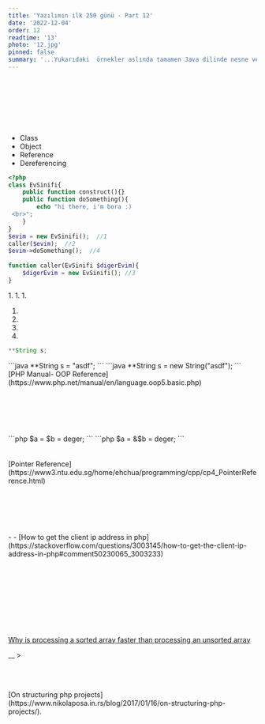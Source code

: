 ```yaml
---
title: 'Yazılımın ilk 250 günü - Part 12'
date: '2022-12-04'
order: 12
readtime: '13'
photo: '12.jpg'
pinned: false
summary: '...Yukarıdaki  örnekler aslında tamamen Java dilinde nesne ve sınıf arasındaki ilişki üzerine kuruludur. Şimdi ise PHP’de durumun nasıl olduğuna bakalım: Esas kaynak olarak PHP Manual’ına bakınca da nesne ve sınıfın yine Java’ya benzer şekilde bir ayrıma sahip olduğunu görülmektedir. Peki bu ayrım her dilde var mı? İşte burası karışık çünkü her dil farklı bir konsepte sahip anladığım kadarı ile. Objective-C’de her sınıfın bir nesne olduğunu okudum. Her sınıf bir nesne imiş. Ama bu sınıflarda bir nesne olduğu için farklı bir class’tan türemek zorunda ve bu class’a da metaclass adı verilmiş. Bir nesnenin sıradan instance ifadesi oluşu gibi, metaclass’ta bir sınıf nesnesinin ifadesiymiş (Hiç bilmediğim, ama bilenleri referans alarak söylediğim için bol miktarda -miş’li zamana yer verdim).Smalltalk’ta ise sınıfların, sayıların, stringlerin, hatta programın kendisi dahi nesneymiş. Kafam biraz karıştı açıkçası ama raylar yerine oturacak diye tahmin ediyorum.'
---
```


## <Trans i18nKey="blogDetail:part12.1"/>
<Trans i18nKey="blogDetail:part12.2"/>
<br/><br/>
<Trans i18nKey="blogDetail:part12.3"/>
<br/><br/>
<Trans i18nKey="blogDetail:part12.4"/>


## <Trans i18nKey="blogDetail:part12.5"/>
<Trans i18nKey="blogDetail:part12.6"/> 

_<Trans i18nKey="blogDetail:part12.7"/>_

- Class <br/>
  <Trans i18nKey="blogDetail:part12.8"/>
- Object <br/>
  <Trans i18nKey="blogDetail:part12.9"/>
- Reference <br/>
  <Trans i18nKey="blogDetail:part12.10"/>
- Dereferencing <br/>
  <Trans i18nKey="blogDetail:part12.11"/>

<Trans i18nKey="blogDetail:part12.12"/>

```php
<?php
class EvSinifi{
    public function construct(){}
    public function doSomething(){
        echo "hi there, i'm bora :)
 <br>";
    }
}
$evim = new EvSinifi();  //1
caller($evim);  //2
$evim->doSomething();  //4
 
function caller(EvSinifi $digerEvim){
    $digerEvim = new EvSinifi(); //3
}
```
<Trans i18nKey="blogDetail:part12.13"/>
1. <Trans i18nKey="blogDetail:part12.14"/>
1. <Trans i18nKey="blogDetail:part12.15"/>
1. <Trans i18nKey="blogDetail:part12.16"/>

_<Trans i18nKey="blogDetail:part12.17"/>_
1.  <Trans i18nKey="blogDetail:part12.18"/>
1. <Trans i18nKey="blogDetail:part12.19"/>
1. <Trans i18nKey="blogDetail:part12.20"/>
1. <Trans i18nKey="blogDetail:part12.21"/>

_<Trans i18nKey="blogDetail:part12.22"/>_
<Trans i18nKey="blogDetail:part12.23"/>

_<Trans i18nKey="blogDetail:part12.24"/>_
```java
**String s;
```
<Trans i18nKey="blogDetail:part12.25"/>
```java
**String s = "asdf";
```
<Trans i18nKey="blogDetail:part12.26"/>
```java
**String s = new String("asdf");
```
<Trans i18nKey="blogDetail:part12.27"/> [PHP Manual- OOP Reference](https://www.php.net/manual/en/language.oop5.basic.php)
<br/>
<Trans i18nKey="blogDetail:part12.28"/>
<br/><br/>
<Trans i18nKey="blogDetail:part12.29"/>
<br/><br/>
<Trans i18nKey="blogDetail:part12.30"/>


## <Trans i18nKey="blogDetail:part12.31"/>
<Trans i18nKey="blogDetail:part12.32"/>
```php
$a = $b = deger; 
```
<Trans i18nKey="blogDetail:part12.33"/>
```php
$a = &$b = deger;
```
<Trans i18nKey="blogDetail:part12.34"/>
<br/>
<Trans i18nKey="blogDetail:part12.35"/>
<br/>
<Trans i18nKey="blogDetail:part12.36"/>
<br/>
<Trans i18nKey="blogDetail:part12.37"/> [Pointer Reference](https://www3.ntu.edu.sg/home/ehchua/programming/cpp/cp4_PointerReference.html)
<br/>
<Trans i18nKey="blogDetail:part12.38"/>


## <Trans i18nKey="blogDetail:part12.39"/>
<Trans i18nKey="blogDetail:part12.40"/>
<br/><br/>
<Trans i18nKey="blogDetail:part12.41"/>
<br/><br/>
<Trans i18nKey="blogDetail:part12.42"/>

<Trans i18nKey="blogDetail:part12.43"/>
- <Trans i18nKey="blogDetail:part12.44"/>
- <Trans i18nKey="blogDetail:part12.45"/> [How to get the client ip address in php](https://stackoverflow.com/questions/3003145/how-to-get-the-client-ip-address-in-php#comment50230065_3003233) <Trans i18nKey="blogDetail:part12.46"/> 


## <Trans i18nKey="blogDetail:part12.47"/> 
<Trans i18nKey="blogDetail:part12.48"/>
<br/><br/>
<Trans i18nKey="blogDetail:part12.49"/>


## <Trans i18nKey="blogDetail:part12.50"/>
<Trans i18nKey="blogDetail:part12.51"/>


## <Trans i18nKey="blogDetail:part12.52"/>
<Trans i18nKey="blogDetail:part12.53"/>


## <Trans i18nKey="blogDetail:part12.54"/>
<Trans i18nKey="blogDetail:part12.55"/> 
<br/><br/>
<Trans i18nKey="blogDetail:part12.56"/> 


## <Trans i18nKey="blogDetail:part12.57"/> 
<Trans i18nKey="blogDetail:part12.58"/>  [Why is processing a sorted array faster than processing an unsorted array](https://stackoverflow.com/questions/11227809/why-is-processing-a-sorted-array-faster-than-processing-an-unsorted-array)

<Trans i18nKey="blogDetail:part12.59"/>    
_<Trans i18nKey="blogDetail:part12.60"/>_ 
> <Trans i18nKey="blogDetail:part12.61"/>


## <Trans i18nKey="blogDetail:part12.62"/>
<Trans i18nKey="blogDetail:part12.63"/>
<br/><br/>
<Trans i18nKey="blogDetail:part12.64"/> [On structuring php projects](https://www.nikolaposa.in.rs/blog/2017/01/16/on-structuring-php-projects/).
<br/>
<Trans i18nKey="blogDetail:part12.65"/>
<br/><br/>
<Trans i18nKey="blogDetail:part12.66"/>

